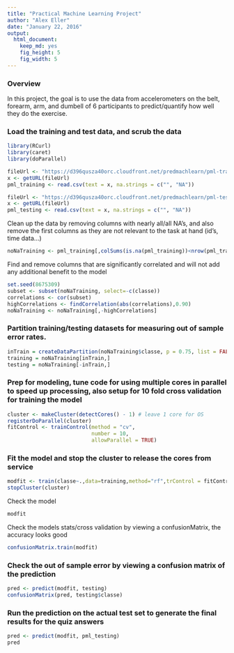 ```yaml
---
title: "Practical Machine Learning Project"
author: "Alex Eller"
date: "January 22, 2016"
output:
  html_document:
    keep_md: yes
    fig_height: 5
    fig_width: 5
---
```

<style type="text/css">

body, td, h1, h2 {
   font-size: 12px;
}
code.r{
  font-size: 10px;
}
pre {
  font-size: 10px
}
</style>

### Overview
In this project, the goal is to use the data from accelerometers on the belt, forearm, arm, and dumbell of 6 participants to predict/quantify how well they do the exercise.

### Load the training and test data, and scrub the data
```r
library(RCurl)
library(caret)
library(doParallel)

fileUrl <- "https://d396qusza40orc.cloudfront.net/predmachlearn/pml-training.csv"
x <- getURL(fileUrl)
pml_training <- read.csv(text = x, na.strings = c("", "NA"))

fileUrl <- "https://d396qusza40orc.cloudfront.net/predmachlearn/pml-testing.csv"
x <- getURL(fileUrl)
pml_testing <- read.csv(text = x, na.strings = c("", "NA"))
```

Clean up the data by removing columns with nearly all/all NA's, and also remove the first columns as they are not relevant to the task at hand (id's, time data...)
```r
noNaTraining <- pml_training[,colSums(is.na(pml_training))<nrow(pml_training)*.97][8:60]
```

Find and remove columns that are significantly correlated and will not add any additional benefit to the model
```r
set.seed(8675309)
subset <- subset(noNaTraining, select=-c(classe))
correlations <- cor(subset)
highCorrelations <- findCorrelation(abs(correlations),0.90)
noNaTraining <- noNaTraining[,-highCorrelations]
```

### Partition training/testing datasets for measuring out of sample error rates.
```r
inTrain = createDataPartition(noNaTraining$classe, p = 0.75, list = FALSE)
training = noNaTraining[inTrain,]
testing = noNaTraining[-inTrain,]
```

### Prep for modeling, tune code for using multiple cores in parallel to speed up processing, also setup for 10 fold cross validation for training the model
```r
cluster <- makeCluster(detectCores() - 1) # leave 1 core for OS
registerDoParallel(cluster)
fitControl <- trainControl(method = "cv",
                           number = 10,
                           allowParallel = TRUE)
```

### Fit the model and stop the cluster to release the cores from service
```r
modfit <- train(classe~.,data=training,method="rf",trControl = fitControl)
stopCluster(cluster)
```

Check the model
```r
modfit
```

Check the models stats/cross validation by viewing a confusionMatrix, the accuracy looks good
```r
confusionMatrix.train(modfit)
```

### Check the out of sample error by viewing a confusion matrix of the prediction
```r
pred <- predict(modfit, testing)
confusionMatrix(pred, testing$classe)
```

### Run the prediction on the actual test set to generate the final results for the quiz answers
```r
pred <- predict(modfit, pml_testing)
pred
```
